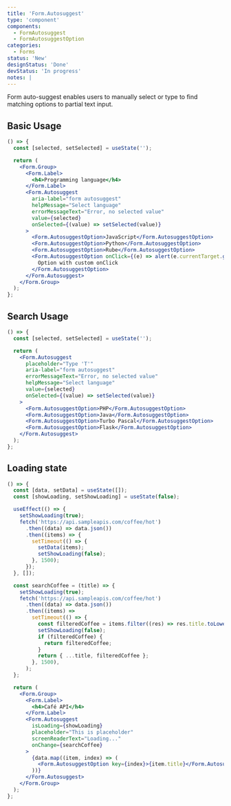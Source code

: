 ```yaml
---
title: 'Form.Autosuggest'
type: 'component'
components:
  - FormAutosuggest
  - FormAutosuggestOption
categories:
  - Forms
status: 'New'
designStatus: 'Done'
devStatus: 'In progress'
notes: |
---
```


Form auto-suggest enables users to manually select or type to find matching options to partial text input.

## Basic Usage

```jsx live
() => {
  const [selected, setSelected] = useState('');

  return (
    <Form.Group>
      <Form.Label>
        <h4>Programming language</h4>
      </Form.Label>
      <Form.Autosuggest
        aria-label="form autosuggest"
        helpMessage="Select language"
        errorMessageText="Error, no selected value"
        value={selected}
        onSelected={(value) => setSelected(value)}
      >
        <Form.AutosuggestOption>JavaScript</Form.AutosuggestOption>
        <Form.AutosuggestOption>Python</Form.AutosuggestOption>
        <Form.AutosuggestOption>Rube</Form.AutosuggestOption>
        <Form.AutosuggestOption onClick={(e) => alert(e.currentTarget.getAttribute('data-value'))}>
          Option with custom onClick
        </Form.AutosuggestOption>
      </Form.Autosuggest>
    </Form.Group>
  );
};
```

## Search Usage

```jsx live
() => {
  const [selected, setSelected] = useState('');

  return (
    <Form.Autosuggest
      placeholder="Type 'T'"
      aria-label="form autosuggest"
      errorMessageText="Error, no selected value"
      helpMessage="Select language"
      value={selected}
      onSelected={(value) => setSelected(value)}
    >
      <Form.AutosuggestOption>PHP</Form.AutosuggestOption>
      <Form.AutosuggestOption>Java</Form.AutosuggestOption>
      <Form.AutosuggestOption>Turbo Pascal</Form.AutosuggestOption>
      <Form.AutosuggestOption>Flask</Form.AutosuggestOption>
    </Form.Autosuggest>
  );
};
```

## Loading state

```jsx live
() => {
  const [data, setData] = useState([]);
  const [showLoading, setShowLoading] = useState(false);

  useEffect(() => {
    setShowLoading(true);
    fetch('https://api.sampleapis.com/coffee/hot')
      .then((data) => data.json())
      .then((items) => {
        setTimeout(() => {
          setData(items);
          setShowLoading(false);
        }, 1500);
      });
  }, []);

  const searchCoffee = (title) => {
    setShowLoading(true);
    fetch('https://api.sampleapis.com/coffee/hot')
      .then((data) => data.json())
      .then((items) =>
        setTimeout(() => {
          const filteredCoffee = items.filter((res) => res.title.toLowerCase().includes(title.toLowerCase()));
          setShowLoading(false);
          if (filteredCoffee) {
            return filteredCoffee;
          }
          return { ...title, filteredCoffee };
        }, 1500),
      );
  };

  return (
    <Form.Group>
      <Form.Label>
        <h4>Café API</h4>
      </Form.Label>
      <Form.Autosuggest
        isLoading={showLoading}
        placeholder="This is placeholder"
        screenReaderText="Loading..."
        onChange={searchCoffee}
      >
        {data.map((item, index) => (
          <Form.AutosuggestOption key={index}>{item.title}</Form.AutosuggestOption>
        ))}
      </Form.Autosuggest>
    </Form.Group>
  );
};
```
